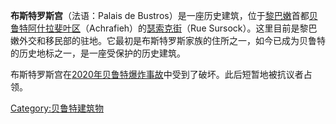 '''布斯特罗斯宫'''（法语：Palais de Bustros）是一座历史建筑，位于[[黎巴嫩|黎巴嫩]]首都[[贝鲁特|贝鲁特]][[阿什拉斐叶区|阿什拉斐叶区]]（Achrafieh）的[[瑟索克街|瑟索克街]]（Rue Sursock）。这里目前是黎巴嫩外交和移民部的驻地。它最初是布斯特罗斯家族的住所之一，如今已成为贝鲁特的历史地标之一，是一座受保护的历史建筑。

布斯特罗斯宫在[[2020年贝鲁特爆炸事故|2020年贝鲁特爆炸事故]]中受到了破坏。此后短暂地被抗议者占领。

[[Category:贝鲁特建筑物|Category:贝鲁特建筑物]]